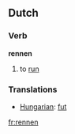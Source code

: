 == Dutch ==
===Verb===
'''rennen'''

# to [[run]]

=== Translations ===
*[[Hungarian]]: [[fut]]

[[fr:rennen]]